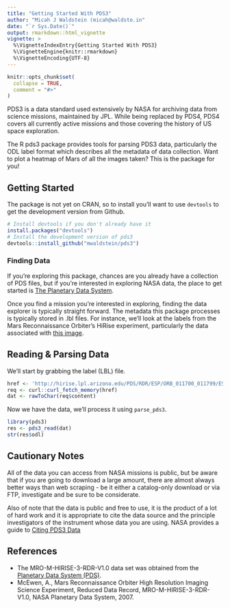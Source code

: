 ```yaml
---
title: "Getting Started With PDS3"
author: "Micah J Waldstein (micah@waldste.in"
date: "`r Sys.Date()`"
output: rmarkdown::html_vignette
vignette: >
  %\VignetteIndexEntry{Getting Started With PDS3}
  %\VignetteEngine{knitr::rmarkdown}
  %\VignetteEncoding{UTF-8}
---
```


```r
knitr::opts_chunk$set(
  collapse = TRUE,
  comment = "#>"
)
```

PDS3 is a data standard used extensively by NASA for archiving data from science
missions, maintained by JPL. While being replaced by PDS4, PDS4 covers all
currently active missions and those covering the history of US space
exploration.

The R pds3 package provides tools for parsing PDS3 data, particularly the ODL
label format which describes all the metadata of data collection. Want to plot
a heatmap of Mars of all the images taken? This is the package for you!

## Getting Started

The package is not yet on CRAN, so to install you'll want to use `devtools` to
get the development version from Github.

```r
# Install devtools if you don't already have it
install.packages("devtools")
# Install the development version of pds3
devtools::install_github("mwaldstein/pds3")
```

### Finding Data

If you're exploring this package, chances are you already have a collection of
PDS files, but if you're interested in exploring NASA data, the place to get
started is [The Planetary Data System](https://pds.jpl.nasa.gov/datasearch/data-search/).

Once you find a mission you're interested in exploring, finding the data
explorer is typically straight forward. The metadata this package processes is
typically stored in .lbl files. For instance, we'll look at the labels from the
Mars Reconnaissance Orbiter's HiRise experiment, particularly the data
associated with [this
image](http://ode.rsl.wustl.edu/mars/indexproductpage.aspx?product_idgeo=13465046).


## Reading & Parsing Data

We'll start by grabbing the label (LBL) file.

```r
href <- 'http://hirise.lpl.arizona.edu/PDS/RDR/ESP/ORB_011700_011799/ESP_011707_1440/ESP_011707_1440_COLOR.LBL'
req <- curl::curl_fetch_memory(href)
dat <- rawToChar(req$content)
```

Now we have the data, we'll process it using `parse_pds3`.

```r
library(pds3)
res <- pds3_read(dat)
str(res$odl)
```

## Cautionary Notes

All of the data you can access from NASA missions is public, but be aware that
if you are going to download a large amount, there are almost always better
ways than web scraping - be it either a catalog-only download or via FTP,
investigate and be sure to be considerate.

Also of note that the data is public and free to use, it is the product of a
lot of hard work and it is appropriate to cite the data source and the
principle investigators of the instrument whose data you are using. NASA
provides a guide to [Citing PDS3
Data](https://pds.nasa.gov/datastandards/pds3/citing-pds3-data.shtml)

## References

 * The MRO-M-HIRISE-3-RDR-V1.0 data set was obtained from the [Planetary Data System (PDS)](https://pds.nasa.gov).
 * McEwen, A., Mars Reconnaissance Orbiter High Resolution Imaging Science Experiment, Reduced Data Record, MRO-M-HIRISE-3-RDR-V1.0, NASA Planetary Data System, 2007.

